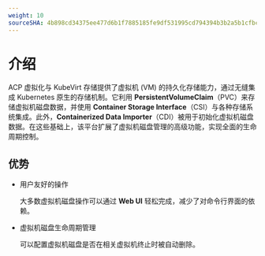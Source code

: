 ```yaml
---
weight: 10
sourceSHA: 4b898cd34375ee477d6b1f7885185fe9df531995cd794394b3b2a5b1cfbc17de
---
```


# 介绍

ACP 虚拟化与 KubeVirt 存储提供了虚拟机 (VM) 的持久化存储能力，通过无缝集成 Kubernetes 原生的存储机制。它利用 **PersistentVolumeClaim**（PVC）来存储虚拟机磁盘数据，并使用 **Container Storage Interface**（CSI）与各种存储系统集成。此外，**Containerized Data Importer**（CDI）被用于初始化虚拟机磁盘数据。在这些基础上，该平台扩展了虚拟机磁盘管理的高级功能，实现全面的生命周期控制。

## 优势

- 用户友好的操作

  大多数虚拟机磁盘操作可以通过 **Web UI** 轻松完成，减少了对命令行界面的依赖。

- 虚拟机磁盘生命周期管理

  可以配置虚拟机磁盘是否在相关虚拟机终止时被自动删除。
